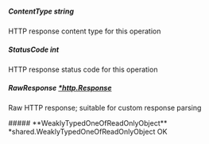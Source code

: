 
##### **ContentType** string
HTTP response content type for this operation

##### **StatusCode** int
HTTP response status code for this operation

##### **RawResponse** [*http.Response](https://pkg.go.dev/net/http#Response)
Raw HTTP response; suitable for custom response parsing

<Collapsible>
    ##### **WeaklyTypedOneOfReadOnlyObject** *shared.WeaklyTypedOneOfReadOnlyObject
    OK
    <Collapsible.Break/>
    <WeaklyTypedOneOfReadOnlyObject/>
</Collapsible>

